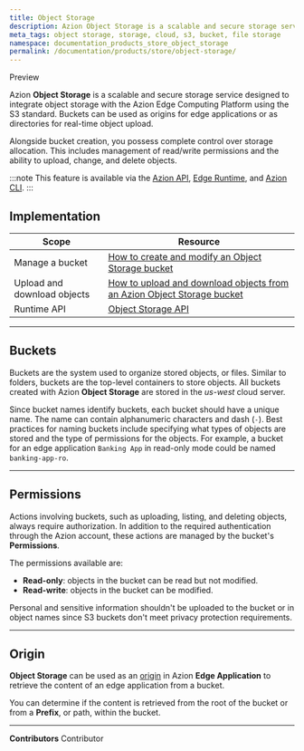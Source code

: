 ```yaml
---
title: Object Storage
description: Azion Object Storage is a scalable and secure storage service designed to integrate object storage with the Azion Edge Computing Platform using the S3 standard.
meta_tags: object storage, storage, cloud, s3, bucket, file storage
namespace: documentation_products_store_object_storage
permalink: /documentation/products/store/object-storage/
---
```



<Badge variant="accent">
  Preview
</Badge>

Azion **Object Storage** is a scalable and secure storage service designed to integrate object storage with the Azion Edge Computing Platform using the S3 standard. Buckets can be used as origins for edge applications or as directories for real-time object upload.

Alongside bucket creation, you possess complete control over storage allocation. This includes management of read/write permissions and the ability to upload, change, and delete objects.

:::note
This feature is available via the [Azion API](https://api.azion.com), [Edge Runtime](/en/documentation/devtools/runtime/overview/), and [Azion CLI](/en/documentation/products/azion-cli/overview/).
:::

## Implementation

| Scope | Resource |
| --- | --- |
| Manage a bucket | [How to create and modify an Object Storage bucket](/en/documentation/products/guides/create-and-modify-bucket/) |
| Upload and download objects | [How to upload and download objects from an Azion Object Storage bucket](/en/documentation/products/guides/upload-and-download-objects-from-bucket/) |
| Runtime API | [Object Storage API](/en/documentation/devtools/runtime/api-reference/storage/) |

---

## Buckets

Buckets are the system used to organize stored objects, or files. Similar to folders, buckets are the top-level containers to store objects. All buckets created with Azion **Object Storage** are stored in the *us-west* cloud server.

Since bucket names identify buckets, each bucket should have a unique name. The name can contain alphanumeric characters and dash (`-`). Best practices for naming buckets include specifying what types of objects are stored and the type of permissions for the objects. For example, a bucket for an edge application `Banking App` in read-only mode could be named `banking-app-ro`.

---

## Permissions

Actions involving buckets, such as uploading, listing, and deleting objects, always require authorization. In addition to the required authentication through the Azion account, these actions are managed by the bucket's **Permissions**.

The permissions available are:

- **Read-only**: objects in the bucket can be read but not modified.
- **Read-write**: objects in the bucket can be modified.

Personal and sensitive information shouldn't be uploaded to the bucket or in object names since S3 buckets don't meet privacy protection requirements.

---

## Origin

**Object Storage** can be used as an [origin](/en/documentation/products/build/edge-application/origins/#object-storage) in Azion **Edge Application** to retrieve the content of an edge application from a bucket.

You can determine if the content is retrieved from the root of the bucket or from a **Prefix**, or path, within the bucket.

---


**Contributors** <ContributorList>Contributor</ContributorList>